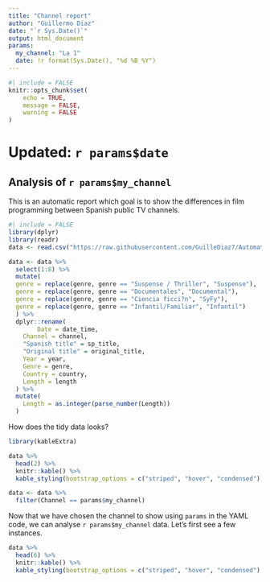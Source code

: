 ```yaml
---
title: "Channel report"
author: "Guillermo Diaz"
date: "`r Sys.Date()`"
output: html_document
params:
  my_channel: "La 1"
  date: !r format(Sys.Date(), "%d %B %Y")
---
```


```r
#| include = FALSE
knitr::opts_chunk$set(
	echo = TRUE,
	message = FALSE,
	warning = FALSE
)
```

# Updated: `r params$date`
## Analysis of `r params$my_channel`

This is an automatic report which goal is to show the differences in film programming between Spanish public TV channels.

```r
#| include = FALSE
library(dplyr)
library(readr)
data <- read.csv("https://raw.githubusercontent.com/GuilleDiaz7/Automatic-Web-Scraping-of-Spanish-TDT-Films/main/data/pelis_tv_hoy.csv", fileEncoding = 'UTF-8')
```

```r
data <- data %>% 
  select(1:8) %>% 
  mutate(
  genre = replace(genre, genre == "Suspense / Thriller", "Suspense"),
  genre = replace(genre, genre == "Documentales", "Documental"),
  genre = replace(genre, genre == "Ciencia ficci?n", "SyFy"),
  genre = replace(genre, genre == "Infantil/Familiar", "Infantil")
  ) %>% 
  dplyr::rename(
        Date = date_time,
    Channel = channel,
    "Spanish title" = sp_title,
    "Original title" = original_title,
    Year = year,
    Genre = genre,
    Country = country,
    Length = length
  ) %>% 
  mutate(
    Length = as.integer(parse_number(Length))
  )
```

How does the tidy data looks?

```r
library(kableExtra)

data %>% 
  head(2) %>% 
  knitr::kable() %>% 
  kable_styling(bootstrap_options = c("striped", "hover", "condensed"), full_width = T)
```


``` r
data <- data %>% 
  filter(Channel == params$my_channel) 
```

Now that we have chosen the channel to show using `params` in the YAML code, we can analyse `r params$my_channel` data. Let's first see a few instances.

```r


data %>% 
  head(6) %>% 
  knitr::kable() %>% 
  kable_styling(bootstrap_options = c("striped", "hover", "condensed"), full_width = T)
```

